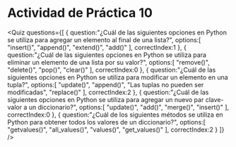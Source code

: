 # Actividad de Práctica 10

<Quiz questions={[
  {
    question:"¿Cuál de las siguientes opciones en Python se utiliza para agregar un elemento al final de una lista?",
    options:[
      "insert()",
      "append()",
      "extend()",
      "add()"
    ],
    correctIndex:1
  },
  {
    question:"¿Cuál de las siguientes opciones en Python se utiliza para eliminar un elemento de una lista por su valor?",
    options:[
      "remove()",
      "delete()",
      "pop()",
      "clear()"
    ],
    correctIndex:0
  },
  {
    question:"¿Cuál de las siguientes opciones en Python se utiliza para modificar un elemento en una tupla?",
    options:[
      "update()",
      "append()",
      "Las tuplas no pueden ser modificadas",
      "replace()"
    ],
    correctIndex:2
  },
  {
    question:"¿Cuál de las siguientes opciones en Python se utiliza para agregar un nuevo par clave-valor a un diccionario?",
    options:[
      "update()",
      "add()",
      "merge()",
      "insert()"
    ],
    correctIndex:0
  },
  {
    question:"¿Cuál de los siguientes métodos se utiliza en Python para obtener todos los valores de un diccionario?",
    options:[
      "getvalues()",
      "all_values()",
      "values()",
      "get_values()"
    ],
    correctIndex:2
  }
]} />
